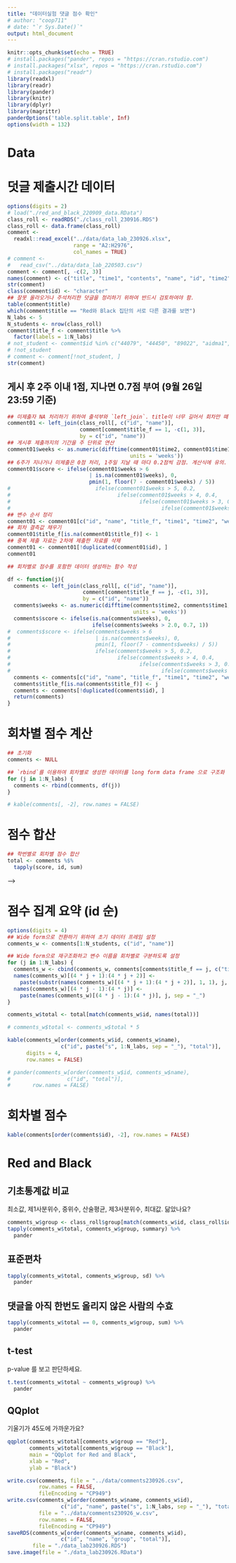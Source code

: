 ```yaml
---
title: "데이터실험 댓글 점수 확인"
# author: "coop711"
# date: "`r Sys.Date()`"
output: html_document
---
```


```r
knitr::opts_chunk$set(echo = TRUE)
# install.packages("pander", repos = "https://cran.rstudio.com")
# install.packages("xlsx", repos = "https://cran.rstudio.com")
# install.packages("readr")
library(readxl)
library(readr)
library(pander)
library(knitr)
library(dplyr)
library(magrittr)
panderOptions('table.split.table', Inf)
options(width = 132)
```

# Data

# 덧글 제출시간 데이터

```r
options(digits = 2)
# load("./red_and_black_220909_data.RData")
class_roll <- readRDS("./class_roll_230916.RDS")
class_roll <- data.frame(class_roll)
comment <-
  readxl::read_excel("../data/data_lab_230926.xlsx",
                     range = "A2:H2976", 
                     col_names = TRUE)
# comment <-
#   read_csv("../data/data_lab_220503.csv")
comment <- comment[, -c(2, 3)]
names(comment) <- c("title", "time1", "contents", "name", "id", "time2")
str(comment)
class(comment$id) <- "character"
## 잘못 올라오거나 주석처리한 덧글을 정리하기 위하여 반드시 검토하여야 함.
table(comment$title)
which(comment$title == "Red와 Black 집단의 서로 다른 결과를 보면")
N_labs <- 5
N_students <- nrow(class_roll)
comment$title_f <- comment$title %>%
  factor(labels = 1:N_labs)
# not_student <- comment$id %in% c("44079", "44450", "89022", "aidma1", "yoonmee")
# !not_student
# comment <- comment[!not_student, ]
str(comment)
```

## 게시 후 2주 이내 1점, 지나면 0.7점 부여 (9월 26일 23:59 기준)


```r
## 미제출자 NA 처리하기 위하여 출석부와 `left_join`. title이 너무 길어서 회차만 뗴어 factor로 재구조화
comment01 <- left_join(class_roll[, c("id", "name")], 
                       comment[comment$title_f == 1, -c(1, 3)], 
                       by = c("id", "name"))
## 게시후 제출까지의 기간을 주 단위로 연산
comment01$weeks <- as.numeric(difftime(comment01$time2, comment01$time1, 
                                       units = 'weeks')) 
## 6주가 지나거나 미제출은 0점 처리, 1주일 지날 때 마다 0.2점씩 감점. 계산식에 유의.
comment01$score <- ifelse(comment01$weeks > 6 
                          | is.na(comment01$weeks), 0,  
                          pmin(1, floor(7 - comment01$weeks) / 5)) 
#                           ifelse(comment01$weeks > 5, 0.2,
#                                  ifelse(comment01$weeks > 4, 0.4,
#                                         ifelse(comment01$weeks > 3, 0.6,  
#                                                ifelse(comment01$weeks > 2, 0.8, 1)))))
## 변수 순서 정리
comment01 <- comment01[c("id", "name", "title_f", "time1", "time2", "weeks", "score")]
## 회차 결측값 채우기
comment01$title_f[is.na(comment01$title_f)] <- 1
## 중복 제출 자료는 2차에 제출한 자료를 삭제
comment01 <- comment01[!duplicated(comment01$id), ]
comment01

## 회차별로 점수를 포함한 데이터 생성하는 함수 작성

df <- function(j){  
  comments <- left_join(class_roll[, c("id", "name")], 
                        comment[comment$title_f == j, -c(1, 3)], 
                        by = c("id", "name"))
  comments$weeks <- as.numeric(difftime(comments$time2, comments$time1, 
                                        units = 'weeks'))
  comments$score <- ifelse(is.na(comments$weeks), 0,
                           ifelse(comments$weeks > 2.0, 0.7, 1))
#  comments$score <- ifelse(comments$weeks > 6
#                           | is.na(comments$weeks), 0, 
#                           pmin(1, floor(7 - comments$weeks) / 5))
#                           ifelse(comments$weeks > 5, 0.2,
#                                  ifelse(comments$weeks > 4, 0.4,
#                                         ifelse(comments$weeks > 3, 0.6,  
#                                                ifelse(comments$weeks > 2, 0.8, 1)))))
  comments <- comments[c("id", "name", "title_f", "time1", "time2", "weeks", "score")]
  comments$title_f[is.na(comments$title_f)] <- j
  comments <- comments[!duplicated(comments$id), ]
  return(comments)
}
```

# 회차별 점수 계산

```r
## 초기화
comments <- NULL 

## `rbind`를 이용하여 회차별로 생성한 데이터를 long form data frame 으로 구조화
for (j in 1:N_labs) {
  comments <- rbind(comments, df(j))
}

# kable(comments[, -2], row.names = FALSE)
```

# 점수 합산

```r
## 학번별로 회차별 점수 합산
total <- comments %$%
  tapply(score, id, sum)
```
-->

# 점수 집계 요약 (id 순)

```r
options(digits = 4)
## Wide form으로 전환하기 위하여 초기 데이터 프레임 설정
comments_w <- comments[1:N_students, c("id", "name")]

## Wide form으로 재구조화하고 변수 이름을 회차별로 구분하도록 설정
for (j in 1:N_labs) {
  comments_w <- cbind(comments_w, comments[comments$title_f == j, c("time1", "time2", "weeks", "score")])
  names(comments_w)[(4 * j + 1):(4 * j + 2)] <- 
    paste(substr(names(comments_w)[(4 * j + 1):(4 * j + 2)], 1, 1), j, sep = "_")
  names(comments_w)[(4 * j - 1):(4 * j)] <- 
    paste(names(comments_w)[(4 * j - 1):(4 * j)], j, sep = "_")
}

comments_w$total <- total[match(comments_w$id, names(total))]

# comments_w$total <- comments_w$total * 5

kable(comments_w[order(comments_w$id, comments_w$name), 
                 c("id", paste("s", 1:N_labs, sep = "_"), "total")], 
      digits = 4,
      row.names = FALSE)

# pander(comments_w[order(comments_w$id, comments_w$name), 
#                  c("id", "total")], 
#       row.names = FALSE)
```

# 회차별 점수 

```r
kable(comments[order(comments$id), -2], row.names = FALSE)
```

# Red and Black

## 기초통계값 비교

최소값, 제1사분위수, 중위수, 산술평균, 제3사분위수, 최대값. 닮았나요?  

```r
comments_w$group <- class_roll$group[match(comments_w$id, class_roll$id)]
tapply(comments_w$total, comments_w$group, summary) %>% 
  pander
```

## 표준편차

```r
tapply(comments_w$total, comments_w$group, sd) %>%
  pander
```

## 댓글을 아직 한번도 올리지 않은 사람의 수효

```r
tapply(comments_w$total == 0, comments_w$group, sum) %>%
  pander
```

## t-test

p-value 를 보고 판단하세요.

```r
t.test(comments_w$total ~ comments_w$group) %>%
  pander
```

## QQplot 

기울기가 45도에 가까운가요?

```r
qqplot(comments_w$total[comments_w$group == "Red"], 
       comments_w$total[comments_w$group == "Black"],
       main = "QQplot for Red and Black",
       xlab = "Red", 
       ylab = "Black")
```

<!--
Save
-->

```r
write.csv(comments, file = "../data/comments230926.csv", 
          row.names = FALSE,
          fileEncoding = "CP949")
write.csv(comments_w[order(comments_w$name, comments_w$id), 
                 c("id", "name", paste("s", 1:N_labs, sep = "_"), "total")],
          file = "../data/comments230926_w.csv", 
          row.names = FALSE,
          fileEncoding = "CP949")
saveRDS(comments_w[order(comments_w$name, comments_w$id), 
                 c("id", "name", "group", "total")],
        file = "./data_lab230926.RDS")
save.image(file = "./data_lab230926.RData")
```

